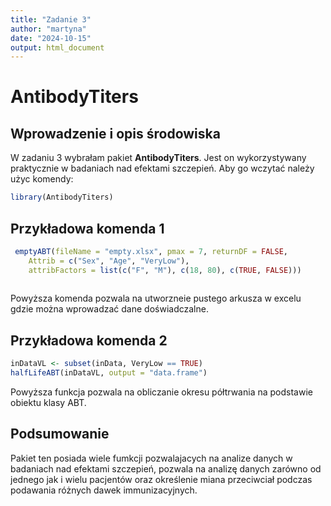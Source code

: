 ---
title: "Zadanie 3"
author: "martyna"
date: "2024-10-15"
output: html_document
---

# **AntibodyTiters**

## Wprowadzenie i opis środowiska

W zadaniu 3 wybrałam pakiet **AntibodyTiters**. Jest on wykorzystywany praktycznie w badaniach nad efektami szczepień. Aby go wczytać należy użyc komendy:

```{r}
library(AntibodyTiters)
```

## Przykładowa komenda 1

```{r}
 emptyABT(fileName = "empty.xlsx", pmax = 7, returnDF = FALSE, 
 	Attrib = c("Sex", "Age", "VeryLow"), 
 	attribFactors = list(c("F", "M"), c(18, 80), c(TRUE, FALSE)))
 
```

Powyższa komenda pozwala na utworzneie pustego arkusza w excelu gdzie można wprowadzać dane doświadczalne.

## Przykładowa komenda 2

```{r}
inDataVL <- subset(inData, VeryLow == TRUE)
halfLifeABT(inDataVL, output = "data.frame")
```

Powyższa funkcja pozwala na obliczanie okresu półtrwania na podstawie obiektu klasy ABT.

## Podsumowanie

Pakiet ten posiada wiele fumkcji pozwalajacych na analize danych w badaniach nad efektami szczepień, pozwala na analizę danych zarówno od jednego jak i wielu pacjentów oraz określenie miana przeciwciał podczas podawania różnych dawek immunizacyjnych.
